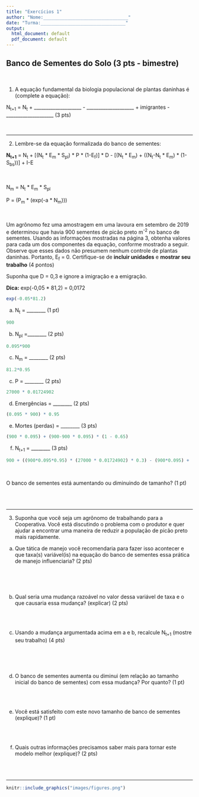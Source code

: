 ```yaml
---
title: "Exercícios 1"
author: "Nome:________________________________"
date: "Turma:________________________________"
output:
  html_document: default
  pdf_document: default
---
```



##  Banco de Sementes do Solo (3 pts - bimestre)

<br>

1) A equação fundamental da biologia populacional de plantas daninhas é (complete a equação):


N<sub>t+1</sub> = N<sub>t</sub> + ____________________ - ____________________ + imigrantes - ____________________ (3 pts)

<br>

___________________________________________________________________________

2) Lembre-se da equação formalizada do banco de sementes:

**N<sub>t+1</sub>**  = N<sub>t</sub> + [(N<sub>t</sub> \* E<sub>m</sub> \* S<sub>pl</sub>) \* P \* (1-E<sub>f</sub>)] \* D - [(N<sub>t</sub> \* E<sub>m</sub>) + ((N<sub>t</sub>-N<sub>t</sub> \* E<sub>m</sub>) \* (1-S<sub>bs</sub>))] + I-E

<br>

N<sub>m</sub> = N<sub>t</sub> \* E<sub>m</sub> \* S<sub>pl</sub>

P = (P<sub>m</sub> * (exp(-a * N<sub>m</sub>)))

<br>

Um agrônomo fez uma amostragem em uma lavoura em setembro de 2019 e determinou que havia 900 sementes de picão preto m<sup>-2</sup> no banco de sementes. Usando as informações mostradas na página 3, obtenha valores para cada um dos componentes da equação, conforme mostrado a seguir. Observe que esses dados não presumem nenhum controle de plantas daninhas. Portanto, E<sub>f</sub> = 0. Certifique-se de **incluir unidades** e **mostrar seu trabalho** (4 pontos)

Suponha que D = 0,3 e ignore a imigração e a emigração.

**Dica:** exp(-0,05 * 81,2) = 0,0172


```r
exp(-0.05*81.2)
```



a) N<sub>t</sub> = ________ (1 pt)

```r
900
```


b) N<sub>pl</sub> =________ (2 pts)

```r
0.095*900
```


c) N<sub>m</sub> = ________ (2 pts)

```r
81.2*0.95
```


c) P = ________ (2 pts)

```r
27000 * 0.01724902
```

d) Emergências = ________ (2 pts)

```r
(0.095 * 900) * 0.95
```

e) Mortes (perdas) = ________ (3 pts)

```r
(900 * 0.095) + (900-900 * 0.095) * (1 - 0.65)
```




f) N<sub>t+1</sub> = ________ (3 pts)


```r
900 + ((900*0.095*0.95) * (27000 * 0.01724902) * 0.3) - (900*0.095) + (900-900*0.095) * (1-0.35)
```

<br>

O banco de sementes está aumentando ou diminuindo de tamanho? (1 pt)

<br>
<br>

___________________________________________________________________________

3) Suponha que você seja um agrônomo de trabalhando para a Cooperativa. Você está discutindo o problema com o produtor e quer ajudar a encontrar uma maneira de reduzir a população de picão preto mais rapidamente.

a) Que tática de manejo você recomendaria para fazer isso acontecer e que taxa(s) variável(is) na equação do banco de sementes essa prática de manejo influenciaria? (2 pts)

<br>
<br>
<br>

b) Qual seria uma mudança razoável no valor dessa variável de taxa e o que causaria essa mudança? (explicar) (2 pts)

<br>
<br>

c) Usando a mudança argumentada acima em a e b, recalcule N<sub>t+1</sub> (mostre seu trabalho) (4 pts)

<br>
<br>
<br>

d) O banco de sementes aumenta ou diminui (em relação ao tamanho inicial do banco de sementes) com essa mudança? Por quanto? (1 pt)

<br>
<br>

e) Você está satisfeito com este novo tamanho de banco de sementes (explique)? (1 pt)

<br>
<br>

f) Quais outras informações precisamos saber mais para tornar este modelo melhor (explique)? (2 pts)

<br>
<br>

___________________________________________________________________________



```r
knitr::include_graphics("images/figures.png")
```


